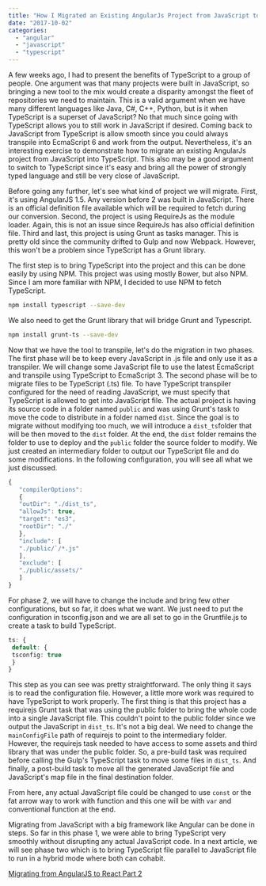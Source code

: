 ```yaml
---
title: "How I Migrated an Existing AngularJs Project from JavaScript to TypeScript (Part 1 of 2)"
date: "2017-10-02"
categories:
  - "angular"
  - "javascript"
  - "typescript"
---
```


A few weeks ago, I had to present the benefits of TypeScript to a group of people. One argument was that many projects were built in JavaScript, so bringing a new tool to the mix would create a disparity amongst the fleet of repositories we need to maintain. This is a valid argument when we have many different languages like Java, C\#, C++, Python, but is it when TypeScript is a superset of JavaScript? No that much since going with TypeScript allows you to still work in JavaScript if desired. Coming back to JavaScript from TypeScript is allow smooth since you could always transpile into EcmaScript 6 and work from the output. Nevertheless, it's an interesting exercise to demonstrate how to migrate an existing AngularJs project from JavaScript into TypeScript. This also may be a good argument to switch to TypeScript since it's easy and bring all the power of strongly typed language and still be very close of JavaScript.

Before going any further, let's see what kind of project we will migrate. First, it's using AngularJS 1.5. Any version before 2 was built in JavaScript. There is an official definition file available which will be required to fetch during our conversion. Second, the project is using RequireJs as the module loader. Again, this is not an issue since RequireJs has also official definition file. Third and last, this project is using Grunt as tasks manager. This is pretty old since the community drifted to Gulp and now Webpack. However, this won't be a problem since TypeScript has a Grunt library.

The first step is to bring TypeScript into the project and this can be done easily by using NPM. This project was using mostly Bower, but also NPM. Since I am more familiar with NPM, I decided to use NPM to fetch TypeScript.

```sh
npm install typescript --save-dev
```

We also need to get the Grunt library that will bridge Grunt and Typescript.

```sh
npm install grunt-ts --save-dev
```

Now that we have the tool to transpile, let's do the migration in two phases. The first phase will be to keep every JavaScript in .js file and only use it as a transpiler. We will change some JavaScript file to use the latest EcmaScript and transpile using TypeScript to EcmaScript 3. The second phase will be to migrate files to be TypeScript (.ts) file. To have TypeScript transpiler configured for the need of reading JavaScript, we must specify that TypeScript is allowed to get into JavaScript file. The actual project is having its source code in a folder named `public` and was using Grunt's task to move the code to distribute in a folder named `dist`. Since the goal is to migrate without modifying too much, we will introduce a `dist_ts`folder that will be then moved to the `dist` folder. At the end, the `dist` folder remains the folder to use to deploy and the `public` folder the source folder to modify. We just created an intermediary folder to output our TypeScript file and do some modifications. In the following configuration, you will see all what we just discussed.

```typescript
{
   "compilerOptions":
   {
   "outDir": "./dist_ts",
   "allowJs": true,
   "target": "es3",
   "rootDir": "./"
   },
   "include": [
   "./public/`/*.js"
   ],
   "exclude": [
   "./public/assets/"
   ]
}
```

For phase 2, we will have to change the include and bring few other configurations, but so far, it does what we want. We just need to put the configuration in tsconfig.json and we are all set to go in the Gruntfile.js to create a task to build TypeScript.

```typescript
ts: {
 default: {
 tsconfig: true
 }
}

```

This step as you can see was pretty straightforward. The only thing it says is to read the configuration file. However, a little more work was required to have TypeScript to work properly. The first thing is that this project has a requirejs Grunt task that was using the public folder to bring the whole code into a single JavaScript file. This couldn't point to the public folder since we output the JavaScript in `dist_ts`. It's not a big deal. We need to change the `mainConfigFile` path of requirejs to point to the intermediary folder. However, the requirejs task needed to have access to some assets and third library that was under the public folder. So, a pre-build task was required before calling the Gulp's TypeScript task to move some files in `dist_ts`. And finally, a post-build task to move all the generated JavaScript file and JavaScript's map file in the final destination folder.

From here, any actual JavaScript file could be changed to use `const` or the fat arrow way to work with function and this one will be with `var` and conventional function at the end.

Migrating from JavaScript with a big framework like Angular can be done in steps. So far in this phase 1, we were able to bring TypeScript very smoothly without disrupting any actual JavaScript code. In a next article, we will see phase two which is to bring TypeScript file parallel to JavaScript file to run in a hybrid mode where both can cohabit.

[Migrating from AngularJS to React Part 2](how-i-migrated-an-existing-angularjs-project-from-javascript-to-typescript-part-2-of-2)
